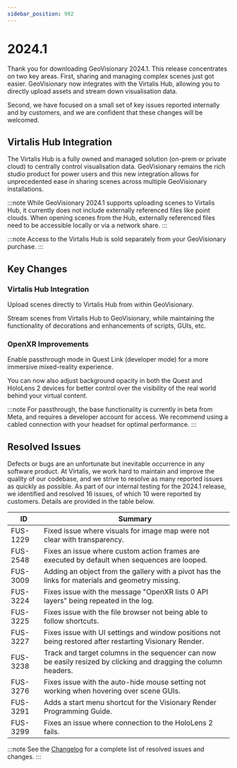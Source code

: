 ```yaml
---
sidebar_position: 992
---
```


# 2024.1

Thank you for downloading GeoVisionary 2024.1. This release concentrates on two key areas. First, sharing and managing complex scenes just got easier. GeoVisionary now integrates with the Virtalis Hub, allowing you to directly upload assets and stream down visualisation data.

Second, we have focused on a small set of key issues reported internally and by customers, and we are confident that these changes will be welcomed. 

## Virtalis Hub Integration

The Virtalis Hub is a fully owned and managed solution (on-prem or private cloud) to centrally control visualisation data. GeoVisionary remains the rich studio product for power users and this new integration allows for unprecedented ease in sharing scenes across multiple GeoVisionary installations.

:::note
While GeoVisionary 2024.1 supports uploading scenes to Virtalis Hub, it currently does not include externally referenced files like point clouds. When opening scenes from the Hub, externally referenced files need to be accessible locally or via a network share. 
:::

:::note
Access to the Virtalis Hub is sold separately from your GeoVisionary purchase.
:::

## Key Changes

### Virtalis Hub Integration

Upload scenes directly to Virtalis Hub from within GeoVisionary.

Stream scenes from Virtalis Hub to GeoVisionary, while maintaining the functionality of decorations and enhancements of scripts, GUIs, etc.

### OpenXR Improvements

Enable passthrough mode in Quest Link (developer mode) for a more immersive mixed-reality experience. 

You can now also adjust background opacity in both the Quest and HoloLens 2 devices for better control over the visibility of the real world behind your virtual content. 

:::note
For passthrough, the base functionality is currently in beta from Meta, and requires a developer account for access. We recommend using a cabled connection with your headset for optimal performance.
:::

## Resolved Issues

Defects or bugs are an unfortunate but inevitable occurrence in any software product. At Virtalis, we work hard to maintain and improve the quality of our codebase, and we strive to resolve as many reported issues as quickly as possible. As part of our internal testing for the 2024.1 release, we identified and resolved 16 issues, of which 10 were reported by customers. Details are provided in the table below.

| ID | Summary |
|---|---|
| FUS-1229 | Fixed issue where visuals for image map were not clear with transparency. |
| FUS-2548 | Fixes an issue where custom action frames are executed by default when sequences are looped. |
| FUS-3009 | Adding an object from the gallery with a pivot has the links for materials and geometry missing. |
| FUS-3224 | Fixes issue with the message "OpenXR lists 0 API layers" being repeated in the log. |
| FUS-3225 | Fixes issue with the file browser not being able to follow shortcuts. |
| FUS-3227 | Fixes issue with UI settings and window positions not being restored after restarting Visionary Render. |
| FUS-3238 | Track and target columns in the sequencer can now be easily resized by clicking and dragging the column headers. |
| FUS-3276 | Fixes issue with the auto-hide mouse setting not working when hovering over scene GUIs. |
| FUS-3291 | Adds a start menu shortcut for the Visionary Render Programming Guide. |
| FUS-3299 | Fixes an issue where connection to the HoloLens 2 fails. |

:::note
See the [Changelog](../../changelogs/geovisionary#20241) for a complete list of resolved issues and changes.
:::
